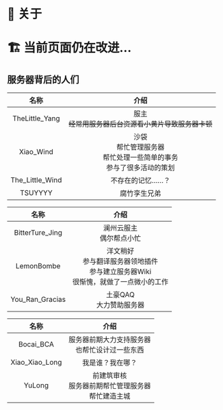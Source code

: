 
# 🧻 关于

# 🏗️ 当前页面仍在改进…

## 服务器背后的人们

<Tabs>

<TabItem value="1" label="管理组">

| 名称 | 介绍 |
| :-: | :-: |
| TheLittle_Yang | 服主<br />~~经常用服务器后台资源看小黄片导致服务器卡顿~~ |
| Xiao_Wind | 沙袋<br />帮忙管理服务器<br />帮忙处理一些简单的事务<br />参与了很多活动的策划 |
| The_Little_Wind | 不存在的记忆……？ |
| TSUYYYY | 腐竹孪生兄弟 |

</TabItem>

<TabItem value="2" label="贡献者">

| 名称 | 介绍 |
| :-: | :-: |
| BitterTure_Jing | 澜州云服主<br />偶尔帮点小忙 |
| LemonBombe | 洋文稍好<br />参与翻译服务器领地插件<br />参与建立服务器Wiki<br />很惭愧，就做了一点微小的工作 |
| You_Ran_Gracias | 土豪QAQ<br />大力赞助服务器

</TabItem>

<TabItem value="3" label="退休人员">

| 名称 | 介绍 |
| :-: | :-: |
| Bocai_BCA | 服务器前期大力支持服务器<br />也帮忙设计过一些东西 |
| Xiao_Xiao_Long | 我是谁？我在哪？ |
| YuLong | 前建筑审核<br />服务器前期帮忙管理服务器<br />帮忙建造主城 |

</TabItem>

</Tabs>
